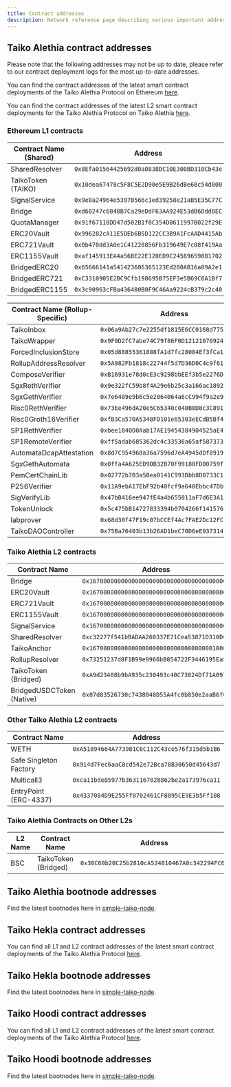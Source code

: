 ```yaml
---
title: Contract addresses
description: Network reference page describing various important addresses on Taiko Alethia and Hekla.
---
```



## Taiko Alethia contract addresses

<Aside>
Please note that the following addresses may not be up to date, please refer to our contract deployment logs for the most up-to-date addresses.

You can find the contract addresses of the latest smart contract deployments of the Taiko Alethia Protocol on Ethereum [here](https://github.com/taikoxyz/taiko-mono/blob/main/packages/protocol/deployments/mainnet-contract-logs-L1.md).

You can find the contract addresses of the latest L2 smart contract deployments for the Taiko Alethia Protocol on Taiko Alethia [here](https://github.com/taikoxyz/taiko-mono/blob/main/packages/protocol/deployments/mainnet-contract-logs-L2.md).
</Aside>

### Ethereum L1 contracts

| Contract Name (Shared) | Address                                      | ENS                     |
| ---------------------- | -------------------------------------------- | ----------------------- |
| SharedResolver         | `0x8Efa01564425692d0a0838DC10E300BD310Cb43e` | N/A                     |
| TaikoToken (TAIKO)     | `0x10dea67478c5F8C5E2D90e5E9B26dBe60c54d800` | token.taiko.eth         |
| SignalService          | `0x9e0a24964e5397B566c1ed39258e21aB5E35C77C` | signals.based.taiko.eth |
| Bridge                 | `0xd60247c6848B7Ca29eDdF63AA924E53dB6Ddd8EC` | bridge.based.taiko.eth  |
| QuotaManager           | `0x91f67118DD47d502B1f0C354D0611997B022f29E` | N/A                     |
| ERC20Vault             | `0x996282cA11E5DEb6B5D122CC3B9A1FcAAD4415Ab` | v20.based.taiko.eth     |
| ERC721Vault            | `0x0b470dd3A0e1C41228856Fb319649E7c08f419Aa` | v721.based.taiko.eth    |
| ERC1155Vault           | `0xaf145913EA4a56BE22E120ED9C24589659881702` | v1155.based.taiko.eth   |
| BridgedERC20           | `0x65666141a541423606365123Ed280AB16a09A2e1` | N/A                     |
| BridgedERC721          | `0xC3310905E2BC9Cfb198695B75EF3e5B69C6A1Bf7` | N/A                     |
| BridgedERC1155         | `0x3c90963cFBa436400B0F9C46Aa9224cB379c2c40` | N/A                     |

| Contract Name (Rollup-Specific) | Address                                      | ENS                        |
| ------------------------------- | -------------------------------------------- | -------------------------- |
| TaikoInbox                      | `0x06a9Ab27c7e2255df1815E6CC0168d7755Feb19a` | inbox_based.taiko.eth      |
| TaikoWrapper                    | `0x9F9D2fC7abe74C79f86F0D1212107692430eef72` | N/A                        |
| ForcedInclusionStore            | `0x05d88855361808fA1d7fc28084Ef3fCa191c4e03` | N/A                        |
| RollupAddressResolver           | `0x5A982Fb1818c22744f5d7D36D0C4c9f61937b33a` | N/A                        |
| ComposeVerifier                 | `0xB16931e78d0cE3c9298bbEEf3b5e2276D34b8da1` | N/A                        |
| SgxRethVerifier                 | `0x9e322fC59b8f4A29e6b25c3a166ac1892AA30136` | N/A                        |
| SgxGethVerifier                 | `0x7e6409e9b6c5e2064064a6cC994f9a2e95680782` | N/A                        |
| Risc0RethVerifier               | `0x73Ee496dA20e5C65340c040B0D8c3C891C1f74AE` | N/A                        |
| Risc0Groth16Verifier            | `0xfB3Ca570A5348FD101e65303eECdB5Bf43C5548a` | N/A                        |
| SP1RethVerifier                 | `0xbee1040D0Aab17AE19454384904525aE4A3602B9` | N/A                        |
| SP1RemoteVerifier               | `0xff5adab685362dc4c33536a65af5873738d1216b` | N/A                        |
| AutomataDcapAttestation         | `0x8d7C954960a36a7596d7eA4945dDf891967ca8A3` | N/A                        |
| SgxGethAutomata                 | `0x0ffa4A625ED9DB32B70F99180FD00759fc3e9261` | N/A                        |
| PemCertChainLib                 | `0x02772b7B3a5Bea0141C993Dbb8D0733C19F46169` | N/A                        |
| P256Verifier                    | `0x11A9ebA17EbF92b40fcf9a640Ebbc47Db6fBeab0` | N/A                        |
| SigVerifyLib                    | `0x47bB416ee947fE4a4b655011aF7d6E3A1B80E6e9` | N/A                        |
| TokenUnlock                     | `0x5c475bB14727833394b0704266f14157678A72b6` | N/A                        |
| labprover                       | `0x68d30f47F19c07bCCEf4Ac7FAE2Dc12FCa3e0dC9` | labprover.taiko.eth        |
| TaikoDAOController              | `0x75Ba76403b13b26AD1beC70D6eE937314eeaCD0a` | controller.taiko.eth       |

### Taiko Alethia L2 contracts

| Contract Name             | Address                                      |
| ------------------------- | -------------------------------------------- |
| Bridge                    | `0x1670000000000000000000000000000000000001` |
| ERC20Vault                | `0x1670000000000000000000000000000000000002` |
| ERC721Vault               | `0x1670000000000000000000000000000000000003` |
| ERC1155Vault              | `0x1670000000000000000000000000000000000004` |
| SignalService             | `0x1670000000000000000000000000000000000005` |
| SharedResolver            | `0xc32277f541bBADAA260337E71Cea53871D310DC8` |
| TaikoAnchor               | `0x1670000000000000000000000000000000010001` |
| RollupResolver            | `0x73251237d8F1B99e9966bB054722F3446195Ea56` |
| TaikoToken (Bridged)      | `0xA9d23408b9bA935c230493c40C73824Df71A0975` |
| BridgedUSDCToken (Native) | `0x07d83526730c7438048D55A4fc0b850e2aaB6f0b` |

### Other Taiko Alethia L2 contracts

| Contract Name          | Address                                      |
| ---------------------- | -------------------------------------------- |
| WETH                   | `0xA51894664A773981C6C112C43ce576f315d5b1B6` |
| Safe Singleton Factory | `0x914d7Fec6aaC8cd542e72Bca78B30650d45643d7` |
| Multicall3             | `0xca11bde05977b3631167028862be2a173976ca11` |
| EntryPoint (ERC-4337)  | `0x4337084D9E255Ff0702461CF8895CE9E3b5Ff108` |

### Taiko Alethia Contracts on Other L2s

| L2 Name     | Contract Name         | Address                                      |
| ----------- | --------------------- | -------------------------------------------- |
| BSC         | TaikoToken (Bridged)  | `0x30C60b20C25b2810cA524810467A0c342294FC61` |

## Taiko Alethia bootnode addresses

Find the latest bootnodes here in [simple-taiko-node](https://github.com/taikoxyz/simple-taiko-node/blob/main/.env.sample).

## Taiko Hekla contract addresses

You can find all L1 and L2 contract addresses of the latest smart contract deployments of the Taiko Alethia Protocol [here](https://github.com/taikoxyz/taiko-mono/blob/main/packages/protocol/deployments/hekla-contract-logs.md).

## Taiko Hekla bootnode addresses

Find the latest bootnodes here in [simple-taiko-node](https://github.com/taikoxyz/simple-taiko-node/blob/main/.env.sample.hekla).

## Taiko Hoodi contract addresses

You can find all L1 and L2 contract addresses of the latest smart contract deployments of the Taiko Alethia Protocol [here](https://github.com/taikoxyz/taiko-mono/blob/main/packages/protocol/deployments/tolba-contract-logs.md).

## Taiko Hoodi bootnode addresses

Find the latest bootnodes here in [simple-taiko-node](https://github.com/taikoxyz/simple-taiko-node/blob/main/.env.sample.hoodi).
